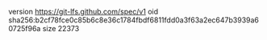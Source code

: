 version https://git-lfs.github.com/spec/v1
oid sha256:b2cf78fce0c85b6c8e36c1784fbdf6811fdd0a3f63a2ec647b3939a60725f96a
size 22373
